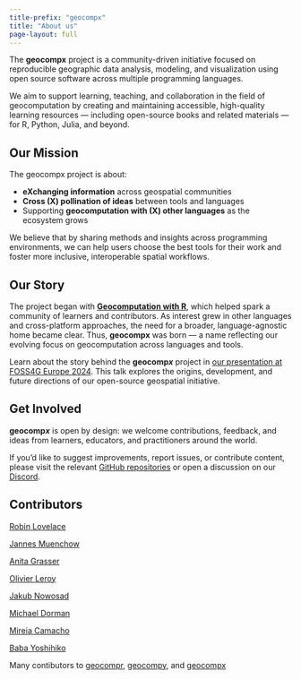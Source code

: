 ```yaml
---
title-prefix: "geocompx"
title: "About us"
page-layout: full
---
```


The **geocompx** project is a community-driven initiative focused on reproducible geographic data analysis, modeling, and visualization using open source software across multiple programming languages.

We aim to support learning, teaching, and collaboration in the field of geocomputation by creating and maintaining accessible, high-quality learning resources --- including open-source books and related materials --- for R, Python, Julia, and beyond.

## Our Mission

The geocompx project is about:

- **eXchanging information** across geospatial communities  
- **Cross (X) pollination of ideas** between tools and languages  
- Supporting **geocomputation with (X) other languages** as the ecosystem grows

We believe that by sharing methods and insights across programming environments, we can help users choose the best tools for their work and foster more inclusive, interoperable spatial workflows.

## Our Story

The project began with [**Geocomputation with R**](https://r.geocompx.org/), which helped spark a community of learners and contributors. 
As interest grew in other languages and cross-platform approaches, the need for a broader, language-agnostic home became clear.
Thus, **geocompx** was born --- a name reflecting our evolving focus on geocomputation across languages and tools.

Learn about the story behind the **geocomp*x*** project in [our presentation at FOSS4G Europe 2024](https://jakubnowosad.com/foss4ge2024/#/title-slide).
This talk explores the origins, development, and future directions of our open-source geospatial initiative. 

## Get Involved

**geocomp*x*** is open by design: we welcome contributions, feedback, and ideas from learners, educators, and practitioners around the world.

If you'd like to suggest improvements, report issues, or contribute content, please visit the relevant [GitHub repositories](https://github.com/geocompx) or open a discussion on our [Discord](https://discord.gg/PMztXYgNxp).

## Contributors

::: {.grid}

::: {.g-col-12 .g-col-md-6}
[Robin Lovelace](https://www.robinlovelace.net/)

[Jannes Muenchow](https://github.com/jannes-m)

[Anita Grasser](https://anitagraser.com/)

[Olivier Leroy](https://www.branchtwigleaf.com/)

:::

::: {.g-col-12 .g-col-md-6}
[Jakub Nowosad](https://jakubnowosad.com/)<link href="https://fosstodon.org/@nowosad" rel="me" />

[Michael Dorman](https://geobgu.xyz/)

[Mireia Camacho](https://github.com/DataMirai)

[Baba Yoshihiko](https://github.com/babayoshihiko)
:::

Many contibutors to [geocompr](https://github.com/geocompx/geocompr/graphs/contributors), [geocompy](https://github.com/geocompx/geocompy/graphs/contributors), and [geocompx](https://github.com/geocompx/geocompx.org/graphs/contributors)

:::


